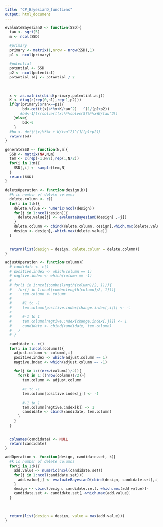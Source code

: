 ```yaml
---
title: "CP_BayesianD_functions"
output: html_document
---
```


```r
evaluateBayesianD <- function(SSD){
  tau <- sqrt(5)
  m <- ncol(SSD)
  
  #primary
  primary <- matrix(1,nrow = nrow(SSD),1)
  p1 <- ncol(primary)
  
  #potential
  potential <- SSD
  p2 <- ncol(potential)
  potential.adj <- potential / 2   
  
  
  
  x <- as.matrix(cbind(primary,potential.adj))  
  K <- diag(c(rep(0,p1),rep(1,p2)))
  if(qr(primary)$rank==p1){
        bd<-det(t(x)%*%x+K/tau^2)	^(1/(p1+p2))
       #bd<-1/tr(solve(t(x)%*%solve(S)%*%x+K/tau^2))		        
	}else{
		bd<-0
	}	
  #bd <- det(t(x)%*%x + K/tau^2)^(1/(p1+p2))
  return(bd)
}
```

```r
generateSSD <- function(N,m){
  SSD <- matrix(NA,N,m)
  tem <- c(rep(-1,N/2),rep(1,N/2))
  for(i in 1:m){
    SSD[,i] <- sample(tem,N)
  }
  return(SSD)
}
```


```r

deleteOperation <- function(design,k){
  #k is number of delete columns
  delete.column <- c()
  for(i in 1:k){
    delete.value <- numeric(ncol(design))
    for(j in 1:ncol(design)){
      delete.value[j] <- evaluateBayesianD(design[ ,-j])  
    }
    delete.column <- cbind(delete.column, design[,which.max(delete.value)])
    design <- design[,-which.max(delete.value)]
  }
  
  
  return(list(design = design, delete.column = delete.column))
}
```

```r
adjustOperation <- function(column){
  # candidate <- c()
  # positive.index <- which(column == 1)
  # nagtive.index <- which(column == -1)
  # 
  # for(i in 1:ncol(combn(length(column)/2, 1))){
  #   for(j in 1:ncol(combn(length(column)/2, 1))){
  #     tem.column <- column
  #     
  #     #1 to -1
  #     tem.column[positive.index[change.index[,i]]] <- -1
  #     
  #     #-1 to 1
  #     tem.column[nagtive.index[change.index[,j]]] <- 1
  #     candidate <- cbind(candidate, tem.column)     
  #   }
  # }
  
  candidate <- c()
  for(i in 1:ncol(column)){
    adjust.column <- column[,i]
    positive.index <- which(adjust.column == 1)
    nagtive.index <- which(adjust.column == -1)
    
    for(j in 1:((nrow(column))/2)){
      for(k in 1:((nrow(column))/2)){
        tem.column <- adjust.column
        
        #1 to -1
        tem.column[positive.index[j]] <- -1
        
        #-1 to 1
        tem.column[nagtive.index[k]] <- 1
        candidate <- cbind(candidate, tem.column)
      }  
    }
  }
      
  
  colnames(candidate) <- NULL
  return(candidate)
}
```

```r
addOperation <- function(design, candidate.set, k){
  #k is number of delete columns
  for(i in 1:k){
    add.value <- numeric(ncol(candidate.set))
    for(j in 1:ncol(candidate.set)){
      add.value[j] <- evaluateBayesianD(cbind(design, candidate.set[,i])) 
    }
    design <- cbind(design, candidate.set[, which.max(add.value)])
    candidate.set <- candidate.set[,-which.max(add.value)]
  }
  
  
  
  return(list(design = design, value = max(add.value)))
}
```

